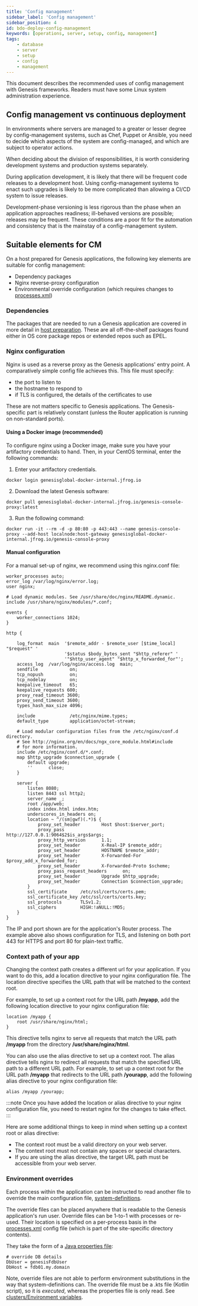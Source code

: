 ```yaml
---
title: 'Config management'
sidebar_label: 'Config management'
sidebar_position: 4
id: bdo-deploy-config-management
keywords: [operations, server, setup, config, management]
tags:
    - database
    - server
    - setup
    - config
    - management
---
```

This document describes the recommended uses of config management with Genesis frameworks. Readers must have some Linux system administration experience.

## Config management vs continuous deployment

In environments where servers are managed to a greater or lesser degree by config-management systems, such as Chef, Puppet or Ansible, you need to decide which aspects of the system are config-managed, and which are subject to operator actions.

When deciding about the division of responsibilities, it is worth considering development systems and production systems separately.

During application development, it is likely that there will be frequent code releases to a development host. Using config-management systems to enact such upgrades is likely to be more complicated than allowing a CI/CD system to issue releases. 

Development-phase versioning is less rigorous than the phase when an application approaches readiness; ill-behaved versions are possible; releases may be frequent. These conditions are a poor fit for the automation and consistency that is the mainstay of a config-management system.

## Suitable elements for CM

On a host prepared for Genesis applications, the following key elements are suitable for config management:

* Dependency packages
* Nginx reverse-proxy configuration
* Environmental override configuration (which requires changes to [processes.xml](/develop/server-capabilities/runtime-configuration/processes/))

### Dependencies

The packages that are needed to run a Genesis application are covered in more detail in [host preparation](/build-deploy-operate/deploy/hosting-infrastructure/host-preparation/).
These are all off-the-shelf packages found either in OS core package repos or extended repos such as EPEL.

### Nginx configuration

Nginx is used as a reverse proxy as the Genesis applications' entry point. A comparatively simple config file achieves this. This file must specify:

- the port to listen to
- the hostname to respond to
- if TLS is configured, the details of the certificates to use

These are not matters specific to Genesis applications. The Genesis-specific part is relatively constant (unless the Router application is running on non-standard ports).

#### Using a Docker image (recommended)

To configure nginx using a Docker image, make sure you have your artifactory credentials to hand. Then, in your CentOS terminal, enter the following commands:

1. Enter your artifactory credentials.
```shell
docker login genesisglobal-docker-internal.jfrog.io
```

2. Download the latest Genesis software:

```shell
docker pull genesisglobal-docker-internal.jfrog.io/genesis-console-proxy:latest
```

3. Run the following command:
```shell
docker run -it --rm -d -p 80:80 -p 443:443 --name genesis-console-proxy --add-host localnode:host-gateway genesisglobal-docker-internal.jfrog.io/genesis-console-proxy
```

#### Manual configuration

For a manual set-up of nginx, we recommend using this nginx.conf file:

<!-- This code below is manually kept in line with https://github.com/genesislcap/genesis-server/blob/master/genesis-subcore/deploy-gradle-plugin/src/main/resources/docker/nginx.conf --> 

```text
worker_processes auto;
error_log /var/log/nginx/error.log;
user nginx;

# Load dynamic modules. See /usr/share/doc/nginx/README.dynamic.
include /usr/share/nginx/modules/*.conf;

events {
    worker_connections 1024;
}

http {

    log_format  main  '$remote_addr - $remote_user [$time_local] "$request" '
                      '$status $body_bytes_sent "$http_referer" '
                      '"$http_user_agent" "$http_x_forwarded_for"';
    access_log  /var/log/nginx/access.log  main;
    sendfile            on;
    tcp_nopush          on;
    tcp_nodelay         on;
    keepalive_timeout   65;
    keepalive_requests 600;
    proxy_read_timeout 3600;
    proxy_send_timeout 3600;
    types_hash_max_size 4096;

    include             /etc/nginx/mime.types;
    default_type        application/octet-stream;

    # Load modular configuration files from the /etc/nginx/conf.d directory.
    # See http://nginx.org/en/docs/ngx_core_module.html#include
    # for more information.
    include /etc/nginx/conf.d/*.conf;
    map $http_upgrade $connection_upgrade {
        default upgrade;
        ''      close;
    }

    server {
        listen 8080;
        listen 8443 ssl http2;
        server_name _;
        root /app/web;
        index index.html index.htm;
        underscores_in_headers on;
        location ~ ^/(sm|gwf)(.*)$ {
            proxy_set_header        Host $host:$server_port;
            proxy_pass              http://127.0.0.1:9064$2$is_args$args;
            proxy_http_version      1.1;
            proxy_set_header        X-Real-IP $remote_addr;
            proxy_set_header        HOSTNAME $remote_addr;
            proxy_set_header        X-Forwarded-For $proxy_add_x_forwarded_for;
            proxy_set_header        X-Forwarded-Proto $scheme;
            proxy_pass_request_headers      on;
            proxy_set_header        Upgrade $http_upgrade;
            proxy_set_header        Connection $connection_upgrade;
        }
        ssl_certificate     /etc/ssl/certs/certs.pem;
        ssl_certificate_key /etc/ssl/certs/certs.key;
        ssl_protocols       TLSv1.2;
        ssl_ciphers         HIGH:!aNULL:!MD5;
    }
}
```

The IP and port shown are for the application's Router process. The example above also shows configuration for TLS, and listening on both port 443 for HTTPS and port 80 for plain-text traffic.

### Context path of your app
Changing the context path creates a different url for your application. If you want to do this, add a location directive to your nginx configuration file. The location directive specifies the URL path that will be matched to the context root. 

For example, to set up a context root for the URL path **/myapp**, add the following location directive to your nginx configuration file:

```
location /myapp {
    root /usr/share/nginx/html;
}
```

This directive tells nginx to serve all requests that match the URL path **/myapp** from the directory **/usr/share/nginx/html**.

You can also use the alias directive to set up a context root. The alias directive tells nginx to redirect all requests that match the specified URL path to a different URL path. For example, to set up a context root for the URL path **/myapp** that redirects to the URL path **/yourapp**, add the following alias directive to your nginx configuration file:

```
alias /myapp /yourapp;
```

:::note
Once you have added the location or alias directive to your nginx configuration file, you need to restart nginx for the changes to take effect.
:::

Here are some additional things to keep in mind when setting up a context root or alias directive:

- The context root must be a valid directory on your web server.
- The context root must not contain any spaces or special characters.
- If you are using the alias directive, the target URL path must be accessible from your web server.

### Environment overrides

Each process within the application can be instructed to read another file to override the main configuration file, [system-definitions](/develop/server-capabilities/runtime-configuration/system-definition/).

The override files can be placed anywhere that is readable to the Genesis application's run user. Override files can be 1-to-1 with processes or re-used. Their location is specified on a per-process basis in the [processes.xml](/develop/server-capabilities/runtime-configuration/processes/) config file (which is part of the site-specific directory contents).

They take the form of a [Java properties file](https://www.w3schools.io/file/properties-extension-introduction/):

```properties
# override DB details
DbUser = genesisFdbUser
DbHost = fdb01.my.domain
```

Note, override files are not able to perform environment substitutions in the way that system-definitions can. The override file must be a .kts file (Kotlin script), so it is _executed_, whereas the properties file is only read. See [clusters/Environment variables](/build-deploy-operate/deploy/hosting-infrastructure/virtual-machines/#environment-variables).




